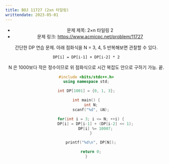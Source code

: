 ```yaml
---
title: BOJ 11727 (2xn 타일링)
writtendate: 2023-05-01
---
```


<Header />

- 문제 제목: 2×n 타일링 2
- 문제 링크: https://www.acmicpc.net/problem/11727

간단한 DP 연습 문제. 아래 점화식을 N = 3, 4, 5 반복해보면 관찰할 수 있다.

```
DP[i] = DP[i-1] + DP[i-2] * 2
```

N 은 1000보다 작은 정수이므로 위 점화식으로 시간 복잡도 안으로 구하기 가능. 끝.


```cpp
#include <bits/stdc++.h>
using namespace std;

int DP[1001] = {0, 1, 3};

int main() {
    int N;
    scanf("%d", &N);

    for(int i = 3; i <= N; ++i) {
        DP[i] = DP[i-1] + (DP[i-2] << 1);
        DP[i] %= 10007;
    }

    printf("%d\n", DP[N]);

    return 0;
}
```


<Comment />
